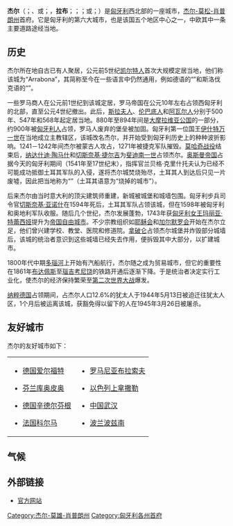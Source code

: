 {{noteTA
|T=zh-cn:杰尔; zh-tw:焦爾; 
|1=zh-hans:杰尔; zh-tw:焦爾;
|2=zh-tw:特蕾莎; zh-cn:特蕾西娅;
}}
{{Infobox City
|name=杰尔
|native_name={{lang|hu|Győr}}
|image_skyline = Gyor Szechenyi ter.jpg
|image_caption = 塞切尼广场
|image_flag = Flag of Győr.svg
|image_shield = HUN Győr Címer.svg
|subdivision_type =国家
|subdivision_name ={{匈牙利}}
|timezone=[[欧洲中部时间|欧洲中部时间]]
|utc_offset=+1
|timezone_DST=[[欧洲中部夏令时间|欧洲中部夏令时间]]
|utc_offset_DST=+2
|subdivision_type1=[[匈牙利行政区划|州]]
|subdivision_name1=[[杰尔-莫松-肖普朗州|杰尔-莫松-肖普朗州]]
|area_total_km2=174.61
|population_total=127594|population_footnotes=
|population_as_of=2005年
|population_density_km2=730.71
|postal_code_type=[[邮政编码|邮政编码]]
|postal_code=9000
|area_code=96
|latd=47.68403
|longd=17.63507
|pushpin_map=Hungary
}}
'''杰尔'''（{{lang-hu|Győr}}；{{lang-hr|Jura}}、{{lang|hr|Đura}}或{{lang|hr|Vjura}}；{{lang-de|Raab}}，'''拉布'''；{{lang-sk|Ráb}}；{{lang-tr|Yanık kale}}；{{lang-sr|Ђур}}或{{lang|sr|Јанок}}；{{lang-ru|Дьер}}）是[[匈牙利|匈牙利]]西北部的一座城市，[[杰尔-莫松-肖普朗州|杰尔-莫松-肖普朗州]]首府。它是匈牙利的第六大城市，也是该国五个地区中心之一，中欧其中一条主要道路途经当地。

== 历史 ==
杰尔所在地自古已有人聚居，公元前5世纪[[凯尔特人|凯尔特人]]首次大规模定居当地，他们称该城为“Arrabona”，其简称至今在一些语言中仍然通用，例如德语的“{{lang|de|Raab}}”和斯洛伐克语的“{{lang|sk|Ráb}}”。

一些罗马商人在公元前1世纪到该城定居，罗马帝国在公元10年左右占领西匈牙利的北部，直至公元4世纪撤出。此后，[[斯拉夫人|斯拉夫人]]、[[伦巴底人|伦巴底人]]和[[阿瓦尔人|阿瓦尔人]]分别于500年、547年和568年起定居当地。880年至894年间是[[大摩拉维亚公国|大摩拉维亚公国]]的一部分，约900年被[[匈牙利人|匈牙利人]]占领，罗马人废弃的堡垒被加固。匈牙利第一位国王[[伊什特万一世|伊什特万一世]]在当地成立主教辖区，该城改名杰尔，并开始受到匈牙利历史上的种种波折影响。1241－1242年间杰尔被蒙古人攻占，1271年被捷克军队摧毁。[[莫哈奇战役|莫哈奇战役]]结束后，[[纳达什迪·陶马什|纳达什迪·陶马什]]和[[切斯奈基·捷尔吉|切斯奈基·捷尔吉]]为[[斐迪南一世_(神圣罗马帝国)|斐迪南一世]]占领杰尔。[[奥斯曼帝国|奥斯曼帝国]]占据今天的匈牙利期间（1541年至17世纪末），指挥官兰贝格·克里什托夫认为已经不可能成功抵御土耳其军队的入侵，遂将杰尔城焚烧殆尽，土耳其人到达后只见一片废墟，因此把当地称为“{{lang|tr|Yanık kale}}”（土耳其语意为“烧掉的城市”）。

后来杰尔由当时意大利的顶尖建筑师重建，新城被城堡和城墙包围。匈牙利步兵司令官[[切斯奈基·亚诺什|切斯奈基·亚诺什]]在1594年死后，土耳其军队占领该城，但在1598年被匈牙利和奥地利军队收服。随后几个世纪，杰尔发展蓬勃，1743年获[[匈牙利君主列表|匈牙利女王]][[玛丽亚·特蕾西娅|玛丽亚·特蕾西娅]]提升为[[帝国自由城市|帝国自由城市]]。不少宗教组织如[[耶稣会|耶稣会]]和[[加尔默罗会|加尔默罗会]]开始在杰尔立足，他们曾兴建学校、教堂、医院和修道院。[[拿破仑|拿破仑]]占领杰尔城堡并炸毁部分城墙后，该城的统治者意识到这些城墙已经失去作用，便拆毁其中大部分，以扩建城市。

1800年代中期[[多瑙河|多瑙河]]上开始有汽船航行，杰尔随之成为贸易城市，但它的重要性在1861年[[布达佩斯|布达佩斯]]至[[瑙吉考尼饶|瑙吉考尼饶]]的铁路开通后逐渐下降。于是统治者决定实行工业化，使杰尔的经济保持繁荣至[[第二次世界大战|第二次世界大战]]爆发。

[[纳粹德国|纳粹德国]]占领期间，占杰尔人口12.6%的犹太人于1944年5月13日被迫迁往犹太人区，1个月后被运离该城，获豁免得以留下的人在1945年3月26日被屠杀。

== 友好城市 ==
杰尔的友好城市如下：
{|
| valign="top" |
* {{flagicon|Germany}}  [[德国|德国]][[爱尔福特|爱尔福特]]
* {{flagicon|Finland}}  [[芬兰|芬兰]][[库奥皮奥|库奥皮奥]]
* {{flagicon|Germany}}  [[德国|德国]][[辛德尔芬根|辛德尔芬根]]
* {{flagicon|France}} [[法国|法国]][[科尔马|科尔马]]
| valign="top" |
* {{flagicon|Romania}}  [[罗马尼亚|罗马尼亚]][[布拉索夫|布拉索夫]]
* {{flagicon|Israel}}  [[以色列|以色列]][[上拿撒勒|上拿撒勒]]
* {{flagicon|China}}  [[中国|中国]][[武汉|武汉]]
* {{flagicon|Poland}}  [[波兰|波兰]][[波兹南|波兹南]]
|}

==气候==
{{Weather box
|location=杰尔（1991–2020正常值，1980年至今极端数据）
|metric first=yes
|single line=yes
|Jan record high C = 17.5
|Feb record high C = 20.8
|Mar record high C = 24.1
|Apr record high C = 31.2
|May record high C = 33.1
|Jun record high C = 36.8
|Jul record high C = 39.6
|Aug record high C = 40.6
|Sep record high C = 33.7
|Oct record high C = 28.1
|Nov record high C = 23.3
|Dec record high C = 19.4
|year record high C = 40.6
| Jan avg record high C = 12.2
| Feb avg record high C = 14.5
| Mar avg record high C = 20.3
| Apr avg record high C = 25.7
| May avg record high C = 29.1
| Jun avg record high C = 33.3
| Jul avg record high C = 34.9
| Aug avg record high C = 34.3
| Sep avg record high C = 29.2
| Oct avg record high C = 24.8
| Nov avg record high C = 18.8
| Dec avg record high C = 12.3
|year avg record high C = 35.8
|Jan high C = 3.2
|Feb high C = 5.9
|Mar high C = 11.0
|Apr high C = 17.5
|May high C = 22.1
|Jun high C = 25.7
|Jul high C = 27.8
|Aug high C = 27.6
|Sep high C = 22.0
|Oct high C = 16.1
|Nov high C = 9.4
|Dec high C = 3.9
|year high C = 16.0
|Jan mean C= 0.3
|Feb mean C= 2.2
|Mar mean C= 6.4
|Apr mean C= 11.7
|May mean C= 16.3
|Jun mean C= 19.9
|Jul mean C= 21.7
|Aug mean C= 21.4
|Sep mean C= 16.6
|Oct mean C= 11.3
|Nov mean C= 6.1
|Dec mean C= 1.4
|year mean C= 11.3
|Jan low C = -2.4
|Feb low C = -1.3
|Mar low C = 1.9
|Apr low C = 6.0
|May low C = 10.4
|Jun low C = 14.1
|Jul low C = 15.7
|Aug low C = 15.3
|Sep low C = 11.2
|Oct low C = 6.7
|Nov low C = 3.1
|Dec low C = -1.0
|year low C = 6.7
| Jan avg record low C = -11.7
| Feb avg record low C = -9.5
| Mar avg record low C = -5.6
| Apr avg record low C = -1.4
| May avg record low C = 3.8
| Jun avg record low C = 8.2
| Jul avg record low C = 10.1
| Aug avg record low C = 9.3
| Sep avg record low C = 4.3
| Oct avg record low C = -2.0
| Nov avg record low C = -5.0
| Dec avg record low C = -10.7
|year avg record low C = -14.0
|Jan record low C = -23.4
|Feb record low C = -22.0
|Mar record low C = -15.8
|Apr record low C = -6.0
|May record low C = -1.4
|Jun record low C = 3.7
|Jul record low C = 6.1
|Aug record low C = 4.7
|Sep record low C = 0.5
|Oct record low C = -9.4
|Nov record low C = -14.6
|Dec record low C = -22.1
|year record low C = -23.4
|precipitation colour = green
|Jan precipitation mm = 35.3
|Feb precipitation mm = 28.6
|Mar precipitation mm = 42.3
|Apr precipitation mm = 41.2
|May precipitation mm = 67.5
|Jun precipitation mm = 72.6
|Jul precipitation mm = 76.8
|Aug precipitation mm = 64.8
|Sep precipitation mm = 85.0
|Oct precipitation mm = 61.3
|Nov precipitation mm = 53.1
|Dec precipitation mm = 40.2
|year precipitation mm = 668.8
|unit precipitation days = 1 mm
|Jan precipitation days = 7.3
|Feb precipitation days = 7.1
|Mar precipitation days = 9.3
|Apr precipitation days = 7.3
|May precipitation days = 9.9
|Jun precipitation days = 8.6
|Jul precipitation days = 8.9
|Aug precipitation days = 7.8
|Sep precipitation days = 8.3
|Oct precipitation days = 7.9
|Nov precipitation days = 9.9
|Dec precipitation days = 8.3
|year precipitation days= 100.6
|Jan sun= 69.1
|Feb sun= 96.2
|Mar sun= 152.9
|Apr sun= 188.2
|May sun= 249.4
|Jun sun= 272.9
|Jul sun= 266.2
|Aug sun= 248.5
|Sep sun= 159.6
|Oct sun= 137.7
|Nov sun= 67.4
|Dec sun= 57.6
|year sun= 1965.7
| Jan uv  =
| Feb uv  =
| Mar uv  =
| Apr uv  =
| May uv  =
| Jun uv  =
| Jul uv  =
| Aug uv  =
| Sep uv  =
| Oct uv  =
| Nov uv  =
| Dec uv  =
|source 1 = [https://www.infoclimat.fr/climatologie/normales-records/1991-2020/gyor/valeurs/12822.html infoclimat.fr]
}}

== 外部链接 ==
* [http://www.gyor.hu/ 官方网站] {{Wayback|url=http://www.gyor.hu/ |date=20110224104518 }}

{{Danube}}
{{匈牙利行政區劃}}
{{傑爾-莫雄-肖普朗州}}

{{Authority control}}
{{DEFAULTSORT:Gyor}}
[[Category:杰尔-莫雄-肖普朗州|Category:杰尔-莫雄-肖普朗州]]
[[Category:匈牙利各州首府|Category:匈牙利各州首府]]